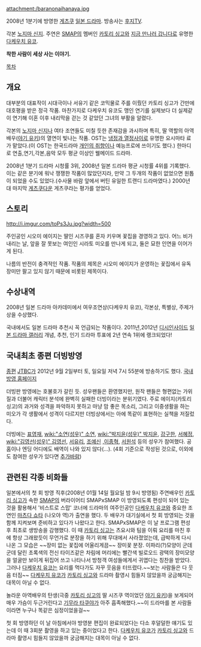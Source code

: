 attachment:/baranonaihanaya.jpg

2008년 1분기에 방영한 [[게츠쿠]] [[일본 드라마]]. 방송사는 [[후지TV]].

각본 [[노지마 신지]]. 주연은 [[SMAP]]의 멤버인 [[카토리 싱고]]와 [[지금 만나러 갑니다]]로 유명한 [[다케우치 유코]].

'''착한 사람이 세상 사는 이야기.'''

[[목차]]

==  개요 ==

대부분의 대표작이 시대극이나 서유기 같은 코믹물로 주를 이뤘던 카토리 싱고가 간만에 대호평을 받은 정극 작품. 마찬가지로 다케우치 유코도 맹인 연기를 실제보다 더 실제같이 연기해 이혼 이후 내리막을 걷는 것 같았던 그녀의 부활을 알렸다.

각본의 [[노지마 신지]]나 여타 조연들도 미칠 듯한 존재감을 과시하며 특히, 딸 역할의 아역 배우([[야기 유키]])의 열연이 빛나는 작품. OST는 [[냉정과 열정사이]]로 유명한 요시마타 료가 맡았다.(이 OST는 한국드라마 [[개인의 취향]]이나 예능프로에 쓰이기도 했다.) 한마디로 연출,연기,각본,음악 모두 평균 이상인 웰메이드 드라마.

2008년 1분기 드라마 시청률 3위, 2008년 일본 드라마 평균 시청률 4위를 기록했다. 이는 같은 분기에 워낙 쟁쟁한 작품이 많았던지라, 만약 그 두개의 작품이 없었으면 원톱이 되었을 수도 있었다.(수사물 바람 앞에서 버틴 유일한 트랜디 드라마였다.) 2000년대 마지막 [[게츠쿠]]다운 게츠쿠라는 평가를 얻었다.

== 스토리 ==

http://i.imgur.com/toPs3Ju.jpg?width=500 

주인공인 시오미 에이지는 딸인 시즈쿠를 혼자 키우며 꽃집을 경영하고 있다. 어느 비가 내리는 날, 앞을 잘 못보는 여인인 시라토 미오를 만나게 되고, 둘은 묘한 인연을 이어가게 된다.

나름의 반전이 충격적인 작품. 작품의 제목은 시오미 에이지가 운영하는 꽃집에서 유독 장미만 팔고 있지 않기 때문에 비롯된 제목이다.

== 수상내역 ==

2008년 일본 드라마 아카데미에서 여우조연상(다케우치 유코), 각본상, 특별상, 주제가상을 수상했다.

국내에서도 일본 드라마 추천시 꼭 언급되는 작품이다. 
2011년,2012년 [[디시인사이드]] [[일본 드라마 갤러리]] 개념, 추천, 인기 드라마 투표에 2년 연속 1위에 랭크되었다!

== 국내최초 종편 더빙방영 ==

[[종편]] [[JTBC]]가 2012년 9월 2일부터 토, 일요일 저녁 7시 55분에 방송하기도 했다. [http://drama.jtbc.co.kr/rose 국내 방영 홈페이지] 

더빙판 방영에는 호불호가 갈린 듯. 성우팬들은 환영했지만, 원작 팬들은 형편없는 가위질과 더불어 캐릭터 분석에 완벽히 실패한 더빙이라는 분위기였다. 주로 에이지(카토리 싱고)의 과거와 성격을 파악하지 못하고 마냥 맘 좋은 목소리, 그리고 이중생활을 하는 미오가 각 생활에서 성격이 다르지만 더빙상에서는 아에 똑같이 표현하는 실책을 저질렀다.

더빙에는 [[표영재]], [[wiki:"소연(성우)" 소연]], [[wiki:"박지윤(성우)" 박지윤]], [[강구한]], [[서혜정]], [[wiki:"김영선(성우)" 김영선]], [[서유리]], [[조예신]] ,[[이종혁]], [[서원석]] 등의 성우가 참여했다. 공홈이나 엔딩 어디에도 배역이 나와 있지 않다(…). (4회 기준으로 작성된 것으로, 이외에도 참여한 성우가 있다면 [[추가바람]])


== 관련된 각종 비화들 ==

일본에서의 첫 회 방영 직후(2008년 01월 14일 월요일 밤 9시 방영됨) 주연배우인 [[카토리 싱고]]가 속한 [[SMAP]]의 버라이어티 SMAPxSMAP 이 방영되도록 편성이 되어 있는 것을 활용해서 '비스트로 스맙' 코너에 드라마의 여주인공인 [[다케우치 유코]]와 중요한 조연인 [[마츠다 쇼타]] (나오야 역)가 출연을 했다. 두 배우가 대기실에서 첫 회 방영되는 것을 함께 지켜보며 준비하고 있다가 나왔다고 한다. 
SMAPxSMAP은 이 날 프로그램 편성 후 최초로 생방송을 감행했다.
이 때 [[카토리 싱고]]는 츠요시와 팀을 이뤄 요리를 마친 후에 항상 그래왔듯이 무언가로 분장을 하기 위해 무대에서 사라졌었는데, 급박하게 다시 나온 그 모습은 ~~장미 없는 꽃집에 어울리게끔~~ 장미꽃 분장. 
이파리(?)모양이 군데군데 달린 초록색의 전신 타이즈같은 차림에 머리에는 빨간색 빌로오드 광택의 장미모양을 얼굴만 보이게 뒤집어 쓰고 나타나서 방청객 여성들에게서 귀엽다는 칭찬을 받았다. 
그러나 [[다케우치 유코]]는 요리를 먹다가도 자꾸 웃음을 터뜨렸다.~~보는 사람들은 다 웃음 터짐~~
[[다케우치 유코]]가 [[카토리 싱고]]와 드라마 촬영시 힘들지 않았을까 궁금해지는 대목이 아닐 수 없다.


놀라운 아역배우의 탄생(극중 [[카토리 싱고]]의 딸 시즈쿠 역이었던 [[야기 유키]])을 보게되어 매우 가슴이 두근거린다고 [[기무라 타쿠야]]가 아주 흡족해했다.~~이 드라마를 본 사람들이라면 누구나 똑같은 심정이었을걸~~

첫 회 방영하던 이 날 아침에서야 방영분 편집이 완료되었다는 다소 후덜덜한 얘기도 있는데 이 때 3회분 촬영을 하고 있는 중이었다고 한다. [[다케우치 유코]]가 [[카토리 싱고]]와 드라마 촬영시 힘들지 않았을까 궁금해지는 대목이 아닐 수 없다.
